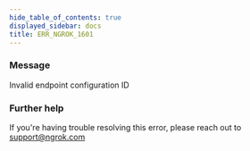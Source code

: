 ```yaml
---
hide_table_of_contents: true
displayed_sidebar: docs
title: ERR_NGROK_1601
---
```


### Message

Invalid endpoint configuration ID

<ErrorDetails />

### Further help

If you're having trouble resolving this error, please reach out to [support@ngrok.com](mailto:support@ngrok.com?subject=Help%20with%20ERR_NGROK_1601)
